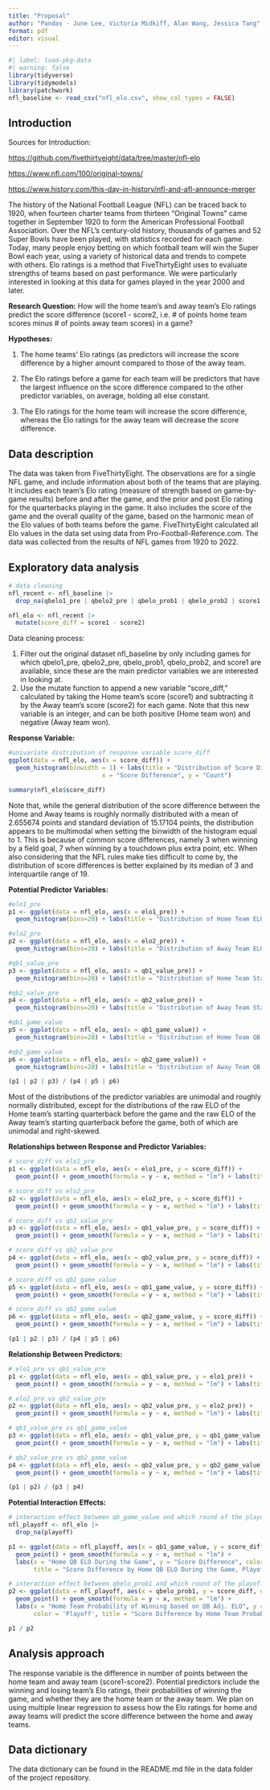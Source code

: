 ```yaml
---
title: "Proposal"
author: "Pandas - June Lee, Victoria Midkiff, Alan Wang, Jessica Tang"
format: pdf
editor: visual
---
```


```r
#| label: load-pkg-data
#| warning: false
library(tidyverse)
library(tidymodels)
library(patchwork)
nfl_baseline <- read_csv("nfl_elo.csv", show_col_types = FALSE)
```

## Introduction

Sources for Introduction:

<https://github.com/fivethirtyeight/data/tree/master/nfl-elo>

<https://www.nfl.com/100/original-towns/>

<https://www.history.com/this-day-in-history/nfl-and-afl-announce-merger>

The history of the National Football League (NFL) can be traced back to 1920, when fourteen charter teams from thirteen "Original Towns" came together in September 1920 to form the American Professional Football Association. Over the NFL's century-old history, thousands of games and 52 Super Bowls have been played, with statistics recorded for each game. Today, many people enjoy betting on which football team will win the Super Bowl each year, using a variety of historical data and trends to compete with others. Elo ratings is a method that FiveThirtyEight uses to evaluate strengths of teams based on past performance. We were particularly interested in looking at this data for games played in the year 2000 and later.

**Research Question:** How will the home team's and away team's Elo ratings predict the score difference (score1 - score2, i.e. \# of points home team scores minus \# of points away team scores) in a game?

**Hypotheses:**

1.  The home teams' Elo ratings (as predictors will increase the score difference by a higher amount compared to those of the away team.

2.  The Elo ratings before a game for each team will be predictors that have the largest influence on the score difference compared to the other predictor variables, on average, holding all else constant.

3.  The Elo ratings for the home team will increase the score difference, whereas the Elo ratings for the away team will decrease the score difference.

## Data description

The data was taken from FiveThirtyEight. The observations are for a single NFL game, and include information about both of the teams that are playing. It includes each team's Elo rating (measure of strength based on game-by-game results) before and after the game, and the prior and post Elo rating for the quarterbacks playing in the game. It also includes the score of the game and the overall quality of the game, based on the harmonic mean of the Elo values of both teams before the game. FiveThirtyEight calculated all Elo values in the data set using data from Pro-Football-Reference.com. The data was collected from the results of NFL games from 1920 to 2022.

## Exploratory data analysis

```r
# data cleaning
nfl_recent <- nfl_baseline |>
  drop_na(qbelo1_pre | qbelo2_pre | qbelo_prob1 | qbelo_prob2 | score1 )

nfl_elo <- nfl_recent |>
  mutate(score_diff = score1 - score2)
```

Data cleaning process:

1.  Filter out the original dataset nfl_baseline by only including games for which qbelo1_pre, qbelo2_pre, qbelo_prob1, qbelo_prob2, and score1 are available, since these are the main predictor variables we are interested in looking at.
2.  Use the mutate function to append a new variable "score_diff," calculated by taking the Home team's score (score1) and subtracting it by the Away team's score (score2) for each game. Note that this new variable is an integer, and can be both positive (Home team won) and negative (Away team won).

**Response Variable:**

```r
#univariate distribution of response variable score_diff
ggplot(data = nfl_elo, aes(x = score_diff)) +
  geom_histogram(binwidth = 1) + labs(title = "Distribution of Score Difference",
                          x = "Score Difference", y = "Count")

summary(nfl_elo$score_diff)
```

Note that, while the general distribution of the score difference between the Home and Away teams is roughly normally distributed with a mean of 2.655674 points and standard deviation of 15.17104 points, the distribution appears to be multimodal when setting the binwidth of the histogram equal to 1. This is because of common score differences, namely 3 when winning by a field goal, 7 when winning by a touchdown plus extra point, etc. When also considering that the NFL rules make ties difficult to come by, the distribution of score differences is better explained by its median of 3 and interquartile range of 19.

**Potential Predictor Variables:**

```r
#elo1_pre
p1 <- ggplot(data = nfl_elo, aes(x = elo1_pre)) +
  geom_histogram(bins=20) + labs(title = "Distribution of Home Team ELO, Before the Game", x = "Home Team ELO", y = "Count")

#elo2_pre
p2 <- ggplot(data = nfl_elo, aes(x = elo2_pre)) +
  geom_histogram(bins=20) + labs(title = "Distribution of Away Team ELO, Before the Game", x = "Away Team ELO", y = "Count")

#qb1_value_pre
p3 <- ggplot(data = nfl_elo, aes(x = qb1_value_pre)) +
  geom_histogram(bins=20) + labs(title = "Distribution of Home Team Starting QB Raw ELO, Before the Game", x = "QB Raw ELO (Home)", y = "Count")

#qb2_value_pre
p4 <- ggplot(data = nfl_elo, aes(x = qb2_value_pre)) +
  geom_histogram(bins=20) + labs(title = "Distribution of Away Team Starting QB Raw ELO, Before the Game", x = "QB Raw ELO (Away)", y = "Count")

#qb1_game_value
p5 <- ggplot(data = nfl_elo, aes(x = qb1_game_value)) +
  geom_histogram(bins=20) + labs(title = "Distribution of Home Team QB ELO, During the Game", x = "QB ELO (Home)", y = "Count")

#qb2_game_value
p6 <- ggplot(data = nfl_elo, aes(x = qb2_game_value)) +
  geom_histogram(bins=20) + labs(title = "Distribution of Away Team QB ELO, During the Game", x = "QB ELO (Away)", y = "Count")

(p1 | p2 | p3) / (p4 | p5 | p6)
```

Most of the distributions of the predictor variables are unimodal and roughly normally distributed, except for the distributions of the raw ELO of the Home team's starting quarterback before the game and the raw ELO of the Away team's starting quarterback before the game, both of which are unimodal and right-skewed.

**Relationships between Response and Predictor Variables:**

```r
# score_diff vs elo1_pre
p1 <- ggplot(data = nfl_elo, aes(x = elo1_pre, y = score_diff)) +
  geom_point() + geom_smooth(formula = y ~ x, method = "lm") + labs(title = "Score Difference by Home Team Pregame ELO", y = "Score Difference", x = "Home Team Pregame ELO")

# score_diff vs elo2_pre
p2 <- ggplot(data = nfl_elo, aes(x = elo2_pre, y = score_diff)) +
  geom_point() + geom_smooth(formula = y ~ x, method = "lm") + labs(title = "Score Difference by Away Team Pregame ELO", y = "Score Difference", x = "Away Team Pregame ELO")

# score_diff vs qb1_value_pre
p3 <- ggplot(data = nfl_elo, aes(x = qb1_value_pre, y = score_diff)) +
  geom_point() + geom_smooth(formula = y ~ x, method = "lm") + labs(title = "Score Difference by Home Team Starting QB Pregame Raw ELO", y = "Score Difference", x = "Home Team Starting QB Pregame Raw ELO")

# score_diff vs qb2_value_pre
p4 <- ggplot(data = nfl_elo, aes(x = qb2_value_pre, y = score_diff)) +
  geom_point() + geom_smooth(formula = y ~ x, method = "lm") + labs(title = "Score Difference by Away Team Starting QB Pregame Raw ELO", y = "Score Difference", x = "Away Team Starting QB Pregame Raw ELO")

# score_diff vs qb1_game_value
p5 <- ggplot(data = nfl_elo, aes(x = qb1_game_value, y = score_diff)) +
  geom_point() + geom_smooth(formula = y ~ x, method = "lm") + labs(title = "Score Difference by Home QB ELO, During the Game", y = "Score Difference", x = "Home QB ELO During the Game")

# score_diff vs qb2_game_value
p6 <- ggplot(data = nfl_elo, aes(x = qb2_game_value, y = score_diff)) +
  geom_point() + geom_smooth(formula = y ~ x, method = "lm") + labs(title = "Score Difference by Away QB ELO, During the Game", y = "Score Difference", x = "Away QB ELO During the Game")

(p1 | p2 | p3) / (p4 | p5 | p6)
```

**Relationship Between Predictors:**

```r
# elo1_pre vs qb1_value_pre
p1 <- ggplot(data = nfl_elo, aes(x = qb1_value_pre, y = elo1_pre)) +
  geom_point() + geom_smooth(formula = y ~ x, method = "lm") + labs(title = "Home Team Pregame ELO by Home QB Raw Pregame ELO", y = "Home Team ELO", x = "Home QB Raw ELO")

# elo2_pre vs qb2_value_pre
p2 <- ggplot(data = nfl_elo, aes(x = qb2_value_pre, y = elo2_pre)) +
  geom_point() + geom_smooth(formula = y ~ x, method = "lm") + labs(title = "Away Team Pregame ELO by Away QB Raw Pregame ELO", y = "Away Team ELO", x = "Away QB Raw ELO")

# qb1_value_pre vs qb1_game_value
p3 <- ggplot(data = nfl_elo, aes(x = qb1_value_pre, y = qb1_game_value)) +
  geom_point() + geom_smooth(formula = y ~ x, method = "lm") + labs(title = "Home QB ELO During the Game by Home QB Raw Pregame ELO", y = "Home QB ELO During the Game", x = "Home QB Raw ELO Pregame")

# qb2_value_pre vs qb2_game_value
p4 <- ggplot(data = nfl_elo, aes(x = qb2_value_pre, y = qb2_game_value)) +
  geom_point() + geom_smooth(formula = y ~ x, method = "lm") + labs(title = "Away QB ELO During the Game by Away QB Raw Pregame ELO", y = "Away QB ELO During the Game", x = "Away QB Raw ELO Pregame")

(p1 | p2) / (p3 | p4)
```

**Potential Interaction Effects:**

```r
# interaction effect between qb_game_value and which round of the playoff the game is under
nfl_playoff <- nfl_elo |>
  drop_na(playoff)

p1 <- ggplot(data = nfl_playoff, aes(x = qb1_game_value, y = score_diff, color = playoff)) +
  geom_point() + geom_smooth(formula = y ~ x, method = "lm") + 
  labs(x = "Home QB ELO During the Game", y = "Score Difference", color = 'Playoff',
       title = "Score Difference by Home QB ELO During the Game, Playoffs")

# interaction effect between qbelo_prob1 and which round of the playoff the game is under
p2 <- ggplot(data = nfl_playoff, aes(x = qbelo_prob1, y = score_diff, color = playoff)) +
  geom_point() + geom_smooth(formula = y ~ x, method = "lm") + 
  labs(x = "Home Team Probability of Winning based on QB Adj. ELO", y = "Score Difference",
       color = 'Playoff', title = "Score Difference by Home Team Probability of Win Based on QB Adj. ELO, Playoffs")

p1 / p2
```

## Analysis approach

The response variable is the difference in number of points between the home team and away team (score1-score2). Potential predictors include the winning and losing team's Elo ratings, their probabilities of winning the game, and whether they are the home team or the away team. We plan on using multiple linear regression to assess how the Elo ratings for home and away teams will predict the score difference between the home and away teams.

## Data dictionary

The data dictionary can be found in the README.md file in the data folder of the project repository.
